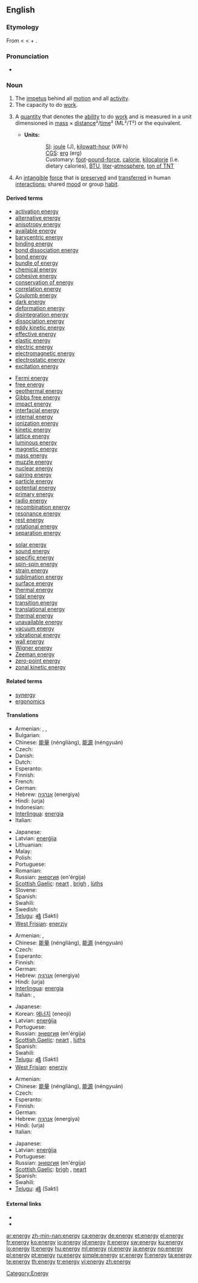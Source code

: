 ==English==
{{WpEnergyPortal}}

===Etymology===
From {{etyl|grc}} {{term|sc=polytonic|ἐνέργεια|tr=energeia||action, act, work}} < {{term|sc=polytonic|ἐνεργός|tr=energos||active}} < {{term|sc=polytonic|ἐν|tr=en||in}} + {{term|sc=polytonic|ἔργον|tr=ergon||work}}.

===Pronunciation===
* {{audio|En-us-energy.ogg|Audio (US)}}

===Noun===
{{en-noun|energies}}

# The [[impetus]] behind all [[motion]] and all [[activity]].
# The capacity to do [[work]].
# {{context|physics}} A [[quantity]] that denotes the [[ability]] to do [[work]] and is measured in a unit dimensioned in [[mass]] × [[distance]]²/[[time]]² (ML²/T²) or the equivalent.
#* '''Units:'''
#:: [[SI]]: [[joule]] (J), [[kilowatt-hour]] (kW·h)<!--in a strict sense, hours are not part of SI but are acceptable for use with SI-->
#:: [[CGS]]: [[erg]] (erg)
#:: Customary: [[foot]]-[[pound-force]], [[calorie]], [[kilocalorie]] (i.e. dietary calories), [[BTU]], [[liter]]-[[atmosphere]], [[ton of TNT]]
# {{context|[[New Age]] [[jargon]]}} An [[intangible]] [[force]] that is [[preserve]]d and [[transfer]]red in human [[interaction]]s; shared [[mood]] or group [[habit]].

====Derived terms====
{{rel-top3|Terms derived from "energy"}}
* [[activation energy]]
* [[alternative energy]]
* [[anisotropy energy]]
* [[available energy]]
* [[barycentric energy]]
* [[binding energy]]
* [[bond dissociation energy]]
* [[bond energy]]
* [[bundle of energy]]
* [[chemical energy]]
* [[cohesive energy]]
* [[conservation of energy]]
* [[correlation energy]]
* [[Coulomb energy]]
* [[dark energy]]
* [[deformation energy]]
* [[disintegration energy]]
* [[dissociation energy]]
* [[eddy kinetic energy]]
* [[effective energy]]
* [[elastic energy]]
* [[electric energy]]
* [[electromagnetic energy]]
* [[electrostatic energy]]
* [[excitation energy]]
{{rel-mid3}}
* [[Fermi energy]]
* [[free energy]]
* [[geothermal energy]]
* [[Gibbs free energy]]
* [[impact energy]]
* [[interfacial energy]]
* [[internal energy]]
* [[ionization energy]]
* [[kinetic energy]]
* [[lattice  energy]]
* [[luminous energy]]
* [[magnetic energy]]
* [[mass energy]]
* [[muzzle energy]]
* [[nuclear energy]]
* [[pairing energy]]
* [[particle energy]]
* [[potential energy]]
* [[primary energy]]
* [[radio energy]]
* [[recombination energy]]
* [[resonance energy]]
* [[rest energy]]
* [[rotational energy]]
* [[separation energy]]
{{rel-mid3}}
* [[solar energy]]
* [[sound energy]]
* [[specific energy]]
* [[spin-spin energy]]
* [[strain energy]]
* [[sublimation energy]]
* [[surface energy]]
* [[thermal energy]]
* [[tidal energy]]
* [[transition energy]]
* [[translational energy]]
* [[thermal energy]]
* [[unavailable energy]]
* [[vacuum energy]]
* [[vibrational energy]]
* [[wall energy]]
* [[Wigner energy]]
* [[Zeeman energy]]
* [[zero-point energy]]
* [[zonal kinetic energy]]
{{rel-bottom}}

====Related terms====
* [[synergy]]
* [[ergonomics]]

====Translations====
{{trans-top|impetus behind activity}}
* Armenian: {{t|hy|էներգիա|tr=ēnergia|sc=Armn|xs=Armenian}},  {{t|hy|եռանդ|tr=eṙand|sc=Armn|xs=Armenian}},  {{t|hy|կորով|tr=korov|sc=Armn|xs=Armenian}}
* Bulgarian: {{t+|bg|енергия|f|tr=energija|sc=Cyrl}}
* Chinese: [[能量]] (néngliàng), [[能源]] (néngyuán)
* Czech: {{t+|cs|energie|f}}
* Danish: {{t-|da|energi}}
* Dutch: {{t+|nl|energie|f}}
* Esperanto: {{t|eo|energio}}
* Finnish: {{t+|fi|energia}}
* French: {{t+|fr|énergie|f}}
* German: {{t+|de|Energie|f}}
* Hebrew: [[אנרגיה]] (energiya) {{f}}
* Hindi: (urja)
* Indonesian: {{t+|id|tenaga|xs=Indonesian}}
* [[Interlingua]]: [[energia]]
* Italian: {{t+|it|energia|f}}
{{trans-mid}}
* Japanese: {{t+|ja|エネルギー|tr=enerugī|sc=Jpan}}
* Latvian: [[enerģija]] {{f}}
* Lithuanian: {{t+|lt|energija|f|xs=Lithuanian}}
* Malay: {{t-|ms|tenaga|xs=Malay}}
* Polish: {{t+|pl|energia|f}}
* Portuguese: {{t+|pt|energia|f}}
* Romanian: {{t+|ro|energie|f}}
* Russian: [[энергия]] (en'érgija) {{f}}
* [[Scottish Gaelic]]: [[neart]] {{m}}, [[brìgh]] {{f}}, [[lùths]] {{m}}
* Slovene: {{t+|sl|energíja|f}}
* Spanish: {{t+|es|energía|f}}
* Swahili: {{t+|sw|kani|xs=Swahili}}
* Swedish: {{t+|sv|energi|c}}
* [[Telugu]]: [[శక్తి]] (Sakti)
* [[West Frisian]]: [[enerzjy]]
{{trans-bottom}}

{{trans-top|capacity to do work}}
* Armenian: {{t-|hy|ուժ|tr=už|sc=Armn|xs=Armenian}},  {{t|hy|էներգիա|tr=ēnergia|sc=Armn|xs=Armenian}}
* Chinese: [[能量]] (néngliàng), [[能源]] (néngyuán)
* Czech: {{t+|cs|energie|f}}
* Esperanto: {{t|eo|energio}}
* Finnish: {{t+|fi|energia}}
* German: {{t+|de|Energie|f}}
* Hebrew: [[אנרגיה]] (energiya) {{f}}
* Hindi: (urja)
* [[Interlingua]]: [[energia]]
* Italian: {{t+|it|energia|f}}, {{t+|it|forza|f}}
{{trans-mid}}
* Japanese: {{t+|ja|エネルギー|tr=enerugī|sc=Jpan}}
* Korean: [[에너지]] (eneoji)
* Latvian: [[enerģija]] {{f}}
* Portuguese: {{t+|pt|energia|f}}
* Russian: [[энергия]] (en'érgija) {{f}}
* [[Scottish Gaelic]]: [[neart]] {{m}}, [[lùths]] {{m}}
* Spanish: {{t+|es|energía|f}}
* Swahili: {{t+|sw|kani|xs=Swahili}}
* [[Telugu]]: [[శక్తి]] (Sakti)
* [[West Frisian]]: [[enerzjy]]
{{trans-bottom}}

{{trans-top|physics}}
* Armenian: {{t|hy|էներգիա|tr=ēnergia|sc=Armn|xs=Armenian}}
* Chinese: [[能量]] (néngliàng), [[能源]] (néngyuán)
* Czech: {{t+|cs|energie|f}}
* Esperanto: {{t|eo|energio}}
* Finnish: {{t+|fi|energia}}
* German: {{t+|de|Energie|f}}
* Hebrew: [[אנרגיה]] (energiya) {{f}}
* Hindi: (urja)
* Italian: {{t+|it|energia|f}}
{{trans-mid}}
* Japanese: {{t+|ja|エネルギー|tr=enerugī|sc=Jpan}}
* Latvian: [[enerģija]] {{f}}
* Portuguese: {{t+|pt|energia|f}}
* Russian: [[энергия]] (en'érgija) {{f}}
* [[Scottish Gaelic]]: [[brìgh]] {{f}}, [[neart]] {{m}}
* Spanish: {{t+|es|energía|f}}
* Swahili: {{t+|sw|kani|xs=Swahili}}
* [[Telugu]]: [[శక్తి]] (Sakti)
{{trans-bottom}}

====External links====
* {{R:Webster 1913}}
* {{R:Century 1911}}

[[Category:Energy]]

[[ar:energy]]
[[zh-min-nan:energy]]
[[ca:energy]]
[[de:energy]]
[[et:energy]]
[[el:energy]]
[[fr:energy]]
[[ko:energy]]
[[io:energy]]
[[id:energy]]
[[it:energy]]
[[sw:energy]]
[[ku:energy]]
[[lo:energy]]
[[lt:energy]]
[[hu:energy]]
[[ml:energy]]
[[nl:energy]]
[[ja:energy]]
[[no:energy]]
[[pl:energy]]
[[pt:energy]]
[[ru:energy]]
[[simple:energy]]
[[sr:energy]]
[[fi:energy]]
[[ta:energy]]
[[te:energy]]
[[th:energy]]
[[tr:energy]]
[[vi:energy]]
[[zh:energy]]